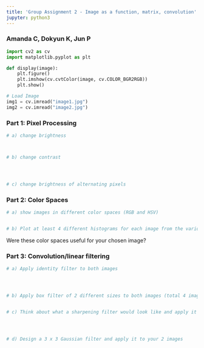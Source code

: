 ```yaml
---
title: 'Group Assignment 2 - Image as a function, matrix, convolution'
jupyter: python3
---
```


### Amanda C, Dokyun K, Jun P


```python
import cv2 as cv
import matplotlib.pyplot as plt

def display(image):
    plt.figure()
    plt.imshow(cv.cvtColor(image, cv.COLOR_BGR2RGB))
    plt.show()
```

```python
# Load Image
img1 = cv.imread("image1.jpg")
img2 = cv.imread("image2.jpg")
```

### Part 1: Pixel Processing

```python
# a) change brightness



# b) change contrast




# c) change brightness of alternating pixels
```

### Part 2: Color Spaces

```python
# a) show images in different color spaces (RGB and HSV)


# b) Plot at least 4 different histograms for each image from the various color spaces


```

Were these color spaces useful for your chosen image?

### Part 3: Convolution/linear filtering

```python
# a) Apply identity filter to both images




# b) Apply box filter of 2 different sizes to both images (total 4 images)


# c) Think about what a sharpening filter would look like and apply it to your 2 images




# d) Design a 3 x 3 Gaussian filter and apply it to your 2 images
```


